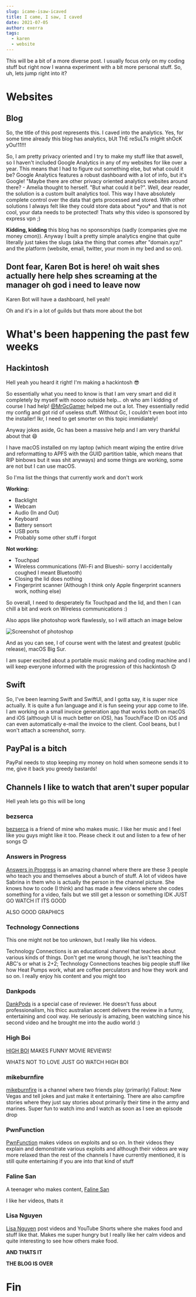 ```yaml
---
slug: icame-isaw-icaved
title: I came, I saw, I caved
date: 2021-07-05
author: exerra
tags:
  - karen
  - website
---
```

This will be a bit of a more diverse post. I usually focus only on my coding stuff but right now I wanna experiment with a bit more personal stuff. So, uh, lets jump right into it?

# Websites

## Blog

So, the title of this post represents this. I caved into the analytics. Yes, for some time already this blog has analytics, bUt ThE reSuLTs mIgHt shOcK yOu!11!!!

So, I am pretty privacy oriented and I try to make my stuff like that aswell, so I haven't included Google Analytics in any of my websites for like over a year. This means that I had to figure out something else, but what could it be? Google Analytics features a robust dashboard with a lot of info, but it's Google! "Maybe there are other privacy oriented analytics websites around there? - Amelia thought to herself. "But what could it be?". Well, dear reader, the solution is a custom built analytics tool. This way I have absolutely complete control over the data that gets processed and stored. With other solutions I always felt like they could store data about \*you\* and that is not cool, your data needs to be protected! Thats why this video is sponsored by express vpn ;)

**Kidding, kidding** this blog has no sponsorships (sadly (companies give me money cmon)). Anyway I built a pretty simple analytics engine that quite literally just takes the slugs (aka the thing that comes after "domain.xyz/" and the platform (website, email, twitter, your mom in my bed and so on).

## Dont fear, Karen Bot is here! oh wait shes actually here help shes screaming at the manager oh god i need to leave now

Karen Bot will have a dashboard, hell yeah!

Oh and it's in a lot of guilds but thats more about the bot

# What's been happening the past few weeks

## Hackintosh

Hell yeah you heard it right! I'm making a hackintosh 😎

So essentially what you need to know is that I am very smart and did it completely by myself with noooo outside help... oh who am I kidding of course I had help! [@MrGcGamer](https://github.com/MrGcGamer) helped me out a lot. They essentially redid my config and got rid of useless stuff. Without Gc, I couldn't even boot into the installer! Ikr, I need to get smorter on this topic immidiately!

Anyway jokes aside, Gc has been a massive help and I am very thankful about that 😄

I have macOS installed on my laptop (which meant wiping the entire drive and reformatting to APFS with the GUID partition table, which means that RIP binbows but it was shit anyways) and some things are working, some are not but I can use macOS.

So I'ma list the things that currently work and don't work

**Working:**

* Backlight
* Webcam
* Audio (In and Out)
* Keyboard
* Battery sensort
* USB ports
* Probably some other stuff i forgot

**Not working:**

* Touchpad
* Wireless communications (Wi-Fi and Blueshi- sorry I accidentally coughed I meant Bluetooth)
* Closing the lid does nothing
* Fingerprint scanner (Although I think only Apple fingerprint scanners work, nothing else)

So overall, I need to desperately fix Touchpad and the lid, and then I can chill a bit and work on Wireless communications :)

Also apps like photoshop work flawlessly, so I will attach an image below

![Screenshot of photoshop](https://cdn.discordapp.com/attachments/826542174085709984/861634723037315072/Screen_Shot_2021-07-05_at_18.47.43.png "Photoshop in a hackintosh")

And as you can see, I of course went with the latest and greatest (public release), macOS Big Sur.

I am super excited about a portable music making and coding machine and I will keep everyone informed with the progression of this hackintosh 😊

## Swift

So, I've been learning Swift and SwiftUI, and I gotta say, it is super nice actually. It is quite a fun language and it is fun seeing your app come to life. I am working on a small invoice generation app that works both on macOS and iOS (although UI is much better on iOS), has Touch/Face ID on iOS and can even automatically e-mail the invoice to the client. Cool beans, but I won't attach a screenshot, sorry.

## PayPal is a bitch

PayPal needs to stop keeping my money on hold when someone sends it to me, give it back you greedy bastards!

## Channels I like to watch that aren't super popular

Hell yeah lets go this will be long

### bezserca

[bezserca](https://www.youtube.com/channel/UCPZFgZELhmZOwPTjIVY0xYg) is a friend of mine who makes music. I like her music and I feel like you guys might like it too. Please check it out and listen to a few of her songs 😊

### Answers in Progress

[Answers in Progress](https://www.youtube.com/channel/UCqVEHtQoXHmUCfJ-9smpTSg) is an amazing channel where there are these 3 people who teach you and themselves about a bunch of stuff. A lot of videos have Sabrina in them who is actually the person in the channel picture. She knows how to code (I think) and has made a few videos where she codes something for a video, fails but we still get a lesson or something IDK JUST GO WATCH IT ITS GOOD

ALSO GOOD GRAPHICS[](https://www.youtube.com/channel/UCqVEHtQoXHmUCfJ-9smpTSg)

### Technology Connections

This one might not be too unknown, but I really like his videos.

Technology Connections is an educational channel that teaches about various kinds of things. Don't get me wrong though, he isn't teaching the ABC's or what is 2+2; Technology Connections teaches big people stuff like how Heat Pumps work, what are coffee perculators and how they work and so on. I really enjoy his content and you might too

### Dankpods

[DankPods](https://www.youtube.com/channel/UC7Jwj9fkrf1adN4fMmTkpug) is a special case of reviewer. He doesn't fuss about professionalism, his thicc australian accent delivers the review in a funny, entertaining and cool way. He seriously is amazing, been watching since his second video and he brought me into the audio world :)

### High Boi

[HIGH BOI](https://www.youtube.com/channel/UCkzaJDHBKbcaNatH_T00ieg) MAKES FUNNY MOVIE REVIEWS!

WHATS NOT TO LOVE JUST GO WATCH HIGH BOI

### mikeburnfire

[mikeburnfire](https://www.youtube.com/channel/UC3TjPHEcv_7tuT4eb7dO7KA) is a channel where two friends play (primarily) Fallout: New Vegas and tell jokes and just make it entertaining. There are also campfire stories where they just say stories about primarily their time in the army and marines. Super fun to watch imo and I watch as soon as I see an episode drop

### PwnFunction

[PwnFunction](https://www.youtube.com/channel/UCW6MNdOsqv2E9AjQkv9we7A) makes videos on exploits and so on. In their videos they explain and demonstrate various exploits and although their videos are way more relaxed than the rest of the channels I have currently mentioned, it is still quite entertaining if you are into that kind of stuff

### Faline San

A teenager who makes content, [Faline San](https://www.youtube.com/channel/UCVLw9wKPHxdBbboXEduN5jA)

I like her videos, thats it

### Lisa Nguyen

[Lisa Nguyen](https://www.youtube.com/channel/UCJQVsC3XcvuRMRr-jD_kTPw) post videos and YouTube Shorts where she makes food and stuff like that. Makes me super hungry but I really like her calm videos and quite interesting to see how others make food.

**AND THATS IT**

**THE BLOG IS OVER**

# **Fin**